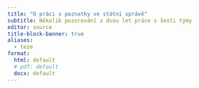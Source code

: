 ```yaml
---
title: "O práci s poznatky ve státní správě"
subtitle: Několik pozorování z dvou let práce s šesti týmy
editor: source
title-block-banner: true
aliases: 
  - teze
format: 
  html: default
  # pdf: default
  docx: default
---
```

